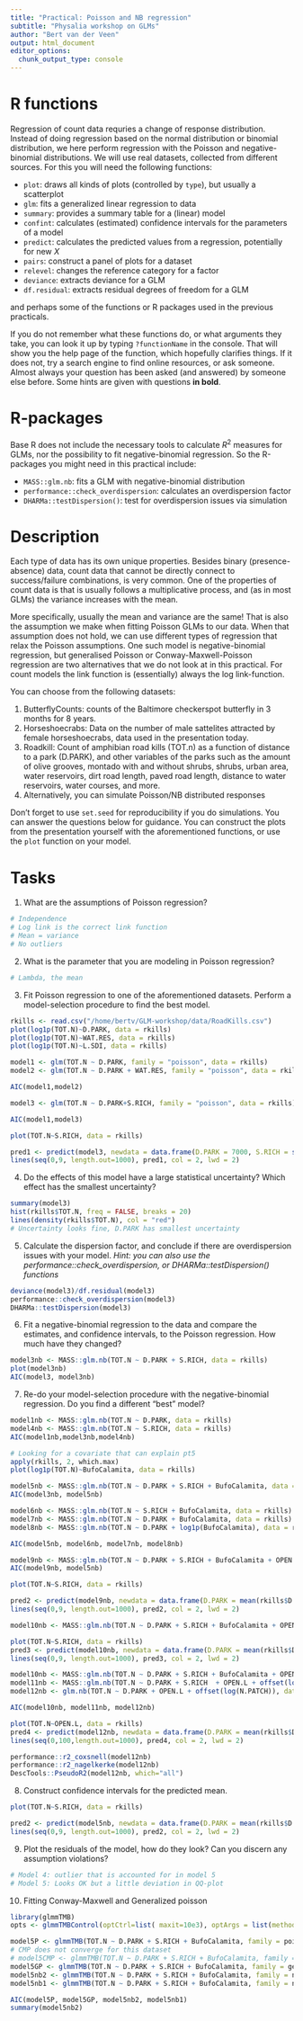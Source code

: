```yaml
---
title: "Practical: Poisson and NB regression"
subtitle: "Physalia workshop on GLMs"
author: "Bert van der Veen"
output: html_document
editor_options: 
  chunk_output_type: console
---
```


# R functions

Regression of count data requries a change of response distribution. Instead of doing regression based on the normal distribution or binomial distribution, we here perform regression with the Poisson and negative-binomial distributions. We will use real datasets, collected from different sources. For this you will need the following functions:

- `plot`: draws all kinds of plots (controlled by `type`), but usually a scatterplot
- `glm`: fits a generalized linear regression to data
- `summary`: provides a summary table for a (linear) model
- `confint`: calculates (estimated) confidence intervals for the parameters of a model
- `predict`: calculates the predicted values from a regression, potentially for new $X$
- `pairs`: construct a panel of plots for a dataset
- `relevel`: changes the reference category for a factor
- `deviance`: extracts deviance for a GLM
- `df.residual`: extracts residual degrees of freedom for a GLM

and perhaps some of the functions or R packages used in the previous practicals.

If you do not remember what these functions do, or what arguments they take, you can look it up by typing `?functionName` in the console. That will show you the help page of the function, which hopefully clarifies things. If it does not, try a search engine to find online resources, or ask someone. Almost always your question has been asked (and answered) by someone else before. Some hints are given with questions **in bold**.

# R-packages

Base R does not include the necessary tools to calculate $R^2$ measures for GLMs, nor the possibility to fit negative-binomial regression. So the R-packages you might need in this practical include:

- `MASS::glm.nb`: fits a GLM with negative-binomial distribution
- `performance::check_overdispersion`: calculates an overdispersion factor
- `DHARMa::testDispersion()`: test for overdispersion issues via simulation

# Description

Each type of data has its own unique properties. Besides binary (presence-absence) data, count data that cannot be directly connect to success/failure combinations, is very common. One of the properties of count data is that is usually follows a multiplicative process, and (as in most GLMs) the variance increases with the mean.

More specifically, usually the mean and variance are the same! That is also the assumption we make when fitting Poisson GLMs to our data. When that assumption does not hold, we can use different types of regression that relax the Poisson assumptions. One such model is negative-binomial regression, but generalised Poisson or Conway-Maxwell-Poisson regression are two alternatives that we do not look at in this practical. For count models the link function is (essentially) always the log link-function.

You can choose from the following datasets:

1. ButterflyCounts: counts of the Baltimore checkerspot butterfly in 3 months for 8 years.
2. Horseshoecrabs: Data on the number of male sattelites attracted by female horseshoecrabs, data used in the presentation today.
3. Roadkill: Count of amphibian road kills (TOT.n) as a function of distance to a park (D.PARK), and other variables of the parks such as the amount of olive grooves, montado with and without shrubs, shrubs, urban area, water reservoirs, dirt road length, paved road length, distance to water reservoirs, water courses, and more.
4. Alternatively, you can simulate Poisson/NB distributed responses

Don't forget to use `set.seed` for reproducibility if you do simulations. You can answer the questions below for guidance. You can construct the plots from the presentation yourself with the aforementioned functions, or use the `plot` function on your model.

# Tasks

1. What are the assumptions of Poisson regression?

```r
# Independence
# Log link is the correct link function
# Mean = variance
# No outliers
```

2. What is the parameter that you are modeling in Poisson regression?

```r
# Lambda, the mean
```

3. Fit Poisson regression to one of the aforementioned datasets. Perform a model-selection procedure to find the best model.

```r
rkills <- read.csv("/home/bertv/GLM-workshop/data/RoadKills.csv")
plot(log1p(TOT.N)~D.PARK, data = rkills)
plot(log1p(TOT.N)~WAT.RES, data = rkills)
plot(log1p(TOT.N)~L.SDI, data = rkills)

model1 <- glm(TOT.N ~ D.PARK, family = "poisson", data = rkills)
model2 <- glm(TOT.N ~ D.PARK + WAT.RES, family = "poisson", data = rkills)

AIC(model1,model2)

model3 <- glm(TOT.N ~ D.PARK+S.RICH, family = "poisson", data = rkills)

AIC(model1,model3)

plot(TOT.N~S.RICH, data = rkills)

pred1 <- predict(model3, newdata = data.frame(D.PARK = 7000, S.RICH = seq(0,9, length.out=1000)), type = "response")
lines(seq(0,9, length.out=1000), pred1, col = 2, lwd = 2)
```


4. Do the effects of this model have a large statistical uncertainty? Which effect has the smallest uncertainty?

```r
summary(model3)
hist(rkills$TOT.N, freq = FALSE, breaks = 20)
lines(density(rkills$TOT.N), col = "red")
# Uncertainty looks fine, D.PARK has smallest uncertainty
```


5. Calculate the dispersion factor, and conclude if there are overdispersion issues with your model. *Hint: you can also use the performance::check_overdispersion, or DHARMa::testDispersion() functions*

```r
deviance(model3)/df.residual(model3)
performance::check_overdispersion(model3)
DHARMa::testDispersion(model3)
```

6. Fit a negative-binomial regression to the data and compare the estimates, and confidence intervals, to the Poisson regression. How much have they changed?

```r
model3nb <- MASS::glm.nb(TOT.N ~ D.PARK + S.RICH, data = rkills)
plot(model3nb)
AIC(model3, model3nb)
```

7. Re-do your model-selection procedure with the negative-binomial regression. Do you find a different "best" model?


```r
model1nb <- MASS::glm.nb(TOT.N ~ D.PARK, data = rkills)
model4nb <- MASS::glm.nb(TOT.N ~ S.RICH, data = rkills)
AIC(model1nb,model3nb,model4nb)

# Looking for a covariate that can explain pt5
apply(rkills, 2, which.max)
plot(log1p(TOT.N)~BufoCalamita, data = rkills)

model5nb <- MASS::glm.nb(TOT.N ~ D.PARK + S.RICH + BufoCalamita, data = rkills)
AIC(model3nb, model5nb)

model6nb <- MASS::glm.nb(TOT.N ~ S.RICH + BufoCalamita, data = rkills)
model7nb <- MASS::glm.nb(TOT.N ~ D.PARK + BufoCalamita, data = rkills)
model8nb <- MASS::glm.nb(TOT.N ~ D.PARK + log1p(BufoCalamita), data = rkills)

AIC(model5nb, model6nb, model7nb, model8nb)

model9nb <- MASS::glm.nb(TOT.N ~ D.PARK + S.RICH + BufoCalamita + OPEN.L, data = rkills)
AIC(model9nb, model5nb)

plot(TOT.N~S.RICH, data = rkills)

pred2 <- predict(model9nb, newdata = data.frame(D.PARK = mean(rkills$D.PARK), BufoCalamita = mean(rkills$BufoCalamita), S.RICH = seq(0,9, length.out=1000), OPEN.L = mean(rkills$OPEN.L)), type = "response")
lines(seq(0,9, length.out=1000), pred2, col = 2, lwd = 2)

model10nb <- MASS::glm.nb(TOT.N ~ D.PARK + S.RICH + BufoCalamita + OPEN.L + offset(log(N.PATCH)), data = rkills)

plot(TOT.N~S.RICH, data = rkills)
pred3 <- predict(model10nb, newdata = data.frame(D.PARK = mean(rkills$D.PARK), BufoCalamita = mean(rkills$BufoCalamita), S.RICH = seq(0,9, length.out=1000), OPEN.L = mean(rkills$OPEN.L), N.PATCH = mean(rkills$N.PATCH)), type = "response")
lines(seq(0,9, length.out=1000), pred3, col = 2, lwd = 2)

model10nb <- MASS::glm.nb(TOT.N ~ D.PARK + S.RICH + BufoCalamita + OPEN.L + offset(log(N.PATCH)), data = rkills)
model11nb <- MASS::glm.nb(TOT.N ~ D.PARK + S.RICH  + OPEN.L + offset(log(N.PATCH)), data = rkills)
model12nb <- glm.nb(TOT.N ~ D.PARK + OPEN.L + offset(log(N.PATCH)), data = rkills)

AIC(model10nb, model11nb, model12nb)

plot(TOT.N~OPEN.L, data = rkills)
pred4 <- predict(model12nb, newdata = data.frame(D.PARK = mean(rkills$D.PARK), OPEN.L = seq(0,100,length.out=1000), N.PATCH = mean(rkills$N.PATCH)), type = "response")
lines(seq(0,100,length.out=1000), pred4, col = 2, lwd = 2)

performance::r2_coxsnell(model12nb)
performance::r2_nagelkerke(model12nb)
DescTools::PseudoR2(model12nb, which="all")
```


8. Construct confidence intervals for the predicted mean.

```r
plot(TOT.N~S.RICH, data = rkills)

pred2 <- predict(model5nb, newdata = data.frame(D.PARK = mean(rkills$D.PARK), BufoCalamita = mean(rkills$BufoCalamita), S.RICH = seq(0,9, length.out=1000)), type = "response")
lines(seq(0,9, length.out=1000), pred2, col = 2, lwd = 2)
```


9. Plot the residuals of the model, how do they look? Can you discern any assumption violations?
```r
# Model 4: outlier that is accounted for in model 5
# Model 5: Looks OK but a little deviation in QQ-plot
```

10. Fitting Conway-Maxwell and Generalized poisson

```r
library(glmmTMB)
opts <- glmmTMBControl(optCtrl=list( maxit=10e3), optArgs = list(method="BFGS"), optimizer = optim)

model5P <- glmmTMB(TOT.N ~ D.PARK + S.RICH + BufoCalamita, family = poisson, data = rkills, control = opts)
# CMP does not converge for this dataset
# model5CMP <- glmmTMB(TOT.N ~ D.PARK + S.RICH + BufoCalamita, family = compois, data = rkills, control = opts)
model5GP <- glmmTMB(TOT.N ~ D.PARK + S.RICH + BufoCalamita, family = genpois, data = rkills, control = opts)
model5nb2 <- glmmTMB(TOT.N ~ D.PARK + S.RICH + BufoCalamita, family = nbinom2, data = rkills, control = opts)
model5nb1 <- glmmTMB(TOT.N ~ D.PARK + S.RICH + BufoCalamita, family = nbinom1, data = rkills, control = opts)

AIC(model5P, model5GP, model5nb2, model5nb1)
summary(model5nb2)
```

